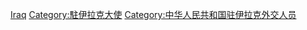 [[Category:中华人民共和国驻外大使|Iraq]]
[[Category:駐伊拉克大使|Category:駐伊拉克大使]]
[[Category:中华人民共和国驻伊拉克外交人员|Category:中华人民共和国驻伊拉克外交人员]]